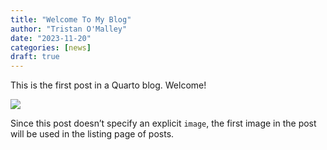 ```yaml
---
title: "Welcome To My Blog"
author: "Tristan O'Malley"
date: "2023-11-20"
categories: [news]
draft: true
---
```


This is the first post in a Quarto blog. Welcome!

![](thumbnail.jpg)

Since this post doesn't specify an explicit `image`, the first image in the post will be used in the listing page of posts.
